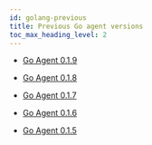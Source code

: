 ```yaml
---
id: golang-previous
title: Previous Go agent versions
toc_max_heading_level: 2
---
```


-   [Go Agent 0.1.9](golang-0_1_9)

-   [Go Agent 0.1.8](golang-0_1_8)

-   [Go Agent 0.1.7](golang-0_1_7)

-   [Go Agent 0.1.6](golang-0_1_6)

-   [Go Agent 0.1.5](golang-0_1_5)
